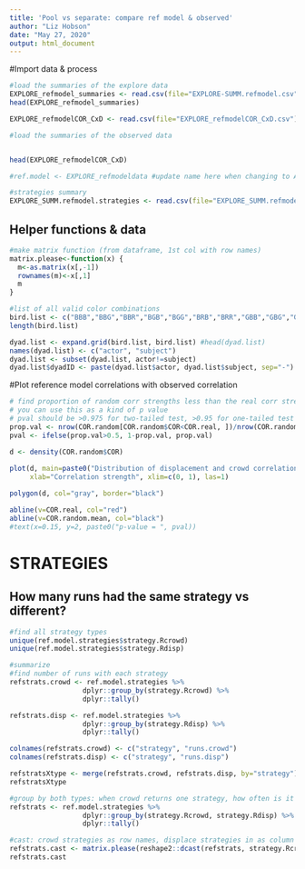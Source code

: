 ```yaml
---
title: 'Pool vs separate: compare ref model & observed'
author: "Liz Hobson"
date: "May 27, 2020"
output: html_document
---
```


#Import data & process

```r
#load the summaries of the explore data
EXPLORE_refmodel_summaries <- read.csv(file="EXPLORE-SUMM.refmodel.csv")
head(EXPLORE_refmodel_summaries)

EXPLORE_refmodelCOR_CxD <- read.csv(file="EXPLORE_refmodelCOR_CxD.csv")

#load the summaries of the observed data


head(EXPLORE_refmodelCOR_CxD)

#ref.model <- EXPLORE_refmodeldata #update name here when changing to ANALYZE ref model

#strategies summary
EXPLORE_SUMM.refmodel.strategies <- read.csv(file="EXPLORE_SUMM.refmodel.strategies.csv")
```

## Helper functions & data
```r

#make matrix function (from dataframe, 1st col with row names)
matrix.please<-function(x) {
  m<-as.matrix(x[,-1])
  rownames(m)<-x[,1]
  m
}

#list of all valid color combinations
bird.list <- c("BBB","BBG","BBR","BGB","BGG","BRB","BRR","GBB","GBG","GGB","GGG","GGR","GRG","GRR","RBB","RBG","RBR","RGG","RGR","RRG","RRR")
length(bird.list)

dyad.list <- expand.grid(bird.list, bird.list) #head(dyad.list)
names(dyad.list) <- c("actor", "subject")
dyad.list <- subset(dyad.list, actor!=subject)
dyad.list$dyadID <- paste(dyad.list$actor, dyad.list$subject, sep="-")

```

#Plot reference model correlations with observed correlation

```r
# find proportion of random corr strengths less than the real corr strength
# you can use this as a kind of p value
# pval should be >0.975 for two-tailed test, >0.95 for one-tailed test for something significantly different from the random values in the reference model
prop.val <- nrow(COR.random[COR.random$COR<COR.real, ])/nrow(COR.random) 
pval <- ifelse(prop.val>0.5, 1-prop.val, prop.val)

d <- density(COR.random$COR) 
            
plot(d, main=paste0("Distribution of displacement and crowd correlations, p-val=", pval),
     xlab="Correlation strength", xlim=c(0, 1), las=1)

polygon(d, col="gray", border="black")

abline(v=COR.real, col="red")
abline(v=COR.random.mean, col="black")
#text(x=0.15, y=2, paste0("p-value = ", pval))
```


# STRATEGIES

## How many runs had the same strategy vs different?

```r
#find all strategy types
unique(ref.model.strategies$strategy.Rcrowd)
unique(ref.model.strategies$strategy.Rdisp)

#summarize
#find number of runs with each strategy
refstrats.crowd <- ref.model.strategies %>% 
                  dplyr::group_by(strategy.Rcrowd) %>% 
                  dplyr::tally()

refstrats.disp <- ref.model.strategies %>% 
                  dplyr::group_by(strategy.Rdisp) %>% 
                  dplyr::tally()

colnames(refstrats.crowd) <- c("strategy", "runs.crowd")
colnames(refstrats.disp) <- c("strategy", "runs.disp")

refstratsXtype <- merge(refstrats.crowd, refstrats.disp, by="strategy")
refstratsXtype

#group by both types: when crowd returns one strategy, how often is it the same as disp?
refstrats <- ref.model.strategies %>% 
                  dplyr::group_by(strategy.Rcrowd, strategy.Rdisp) %>% 
                  dplyr::tally()

#cast: crowd strategies as row names, displace strategies in as column names
refstrats.cast <- matrix.please(reshape2::dcast(refstrats, strategy.Rcrowd~strategy.Rdisp, value.var="n"))
refstrats.cast


```
